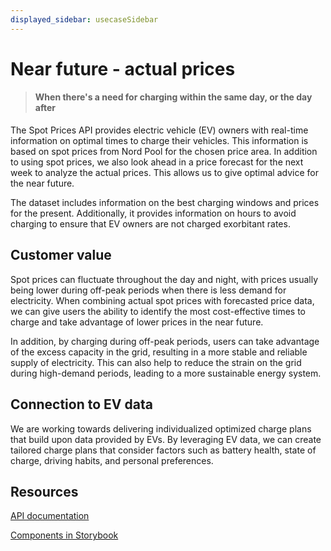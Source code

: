 ```yaml
---
displayed_sidebar: usecaseSidebar
---
```


# Near future - actual prices

> #### When there's a need for charging within the same day, or the day after

The Spot Prices API provides electric vehicle (EV) owners with real-time information on optimal times to charge their vehicles. This information is based on spot prices from Nord Pool for the chosen price area. In addition to using spot prices, we also look ahead in a price forecast for the next week to analyze the actual prices. This allows us to give optimal advice for the near future.

The dataset includes information on the best charging windows and prices for the present. Additionally, it provides information on hours to avoid charging to ensure that EV owners are not charged exorbitant rates.

## Customer value

Spot prices can fluctuate throughout the day and night, with prices usually being lower during off-peak periods when there is less demand for electricity. When combining actual spot prices with forecasted price data, we can give users the ability to identify the most cost-effective times to charge and take advantage of lower prices in the near future.

In addition, by charging during off-peak periods, users can take advantage of the excess capacity in the grid, resulting in a more stable and reliable supply of electricity. This can also help to reduce the strain on the grid during high-demand periods, leading to a more sustainable energy system.

## Connection to EV data

We are working towards delivering individualized optimized charge plans that build upon data provided by EVs. By leveraging EV data, we can create tailored charge plans that consider factors such as battery health, state of charge, driving habits, and personal preferences.

## Resources

[API documentation](../guides/SpotPrices)

[Components in Storybook](https://storybook.voluespark.com/)
